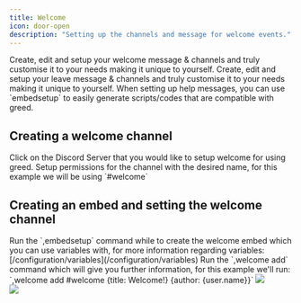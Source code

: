 ---
title: Welcome
icon: door-open
description: "Setting up the channels and message for welcome events."
---

<CardGroup cols={2}>
  <Card title="Welcome setup" icon="shield" href="#creating-a-welcome-channel">
    Create, edit and setup your welcome message & channels and truly customise
    it to your needs making it unique to yourself.
  </Card>
  <Card
    title="Leave Setup"
    icon="arrows-to-circle"
    href="/configuration/leave"
  >
    Create, edit and setup your leave message & channels and truly customise it
    to your needs making it unique to yourself.
  </Card>
</CardGroup>

<Tip>
  When setting up help messages, you can use `embedsetup` to easily generate
  scripts/codes that are compatible with greed.
</Tip>

## Creating a welcome channel


<Steps>
  <Step title="Head over to your Discord Server">
    Click on the Discord Server that you would like to setup welcome for using
    greed.
  </Step>
  <Step title="Create the channel">
    Setup permissions for the channel with the desired name, for this example we
    will be using `#welcome`
  </Step>
</Steps>

## Creating an embed and setting the welcome channel

<Steps>
  <Step title="Creating the welcome embed">
    Run the `,embedsetup` command while to create the welcome embed which you
    can use variables with, for more information regarding variables:
    [/configuration/variables](/configuration/variables)
  </Step>
  <Step title="Setup the welcome channel">
    Run the `,welcome add` command which will give you further information, for this
    example we'll run: `,welcome add #welcome {title: Welcome!} {author: {user.name}}`
  </Step>
</Steps>

<Frame caption="Creating the welcome embed and setting it up">
  <img src="/images/greetings/welcome/wqaq7W.png" />
</Frame>
<br />
<Frame caption="Testing the functionality of the welcome embed">
  <img src="/images/greetings/welcome/IZZaqy.png" />
</Frame>
